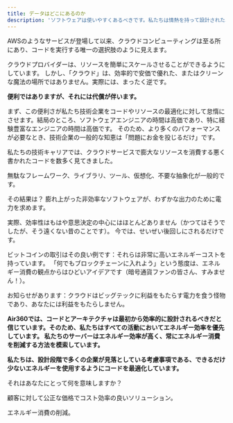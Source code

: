 ```yaml
---
title: データはどこにあるのか
description: 'ソフトウェアは使いやすくあるべきです。私たちは情熱を持って設計された、使いやすく楽しめるソフトウェアを信じています。常に追加するのではなく、削除する方法を探しています。少ない方が多いのです。'
---
```


AWSのようなサービスが登場して以来、クラウドコンピューティングは至る所にあり、コードを実行する唯一の選択肢のように見えます。

クラウドプロバイダーは、リソースを簡単にスケールさせることができるようにしています。
しかし、「クラウド」は、効率的で安価で優れた、またはクリーンな魔法の場所ではありません。実際には、まったく逆です。

<b>便利ではありますが、それには代償が伴います。</b>

まず、この便利さが私たち技術企業をコードやリソースの最適化に対して怠惰にさせます。結局のところ、ソフトウェアエンジニアの時間は高価であり、特に経験豊富なエンジニアの時間は高価です。
そのため、より多くのパフォーマンスが必要なとき、技術企業の一般的な知恵は「問題にお金を投じるだけ」です。

私たちの技術キャリアでは、クラウドサービスで膨大なリソースを消費する悪く書かれたコードを数多く見てきました。

無駄なフレームワーク、ライブラリ、ツール、仮想化、不要な抽象化が一般的です。

その結果は？ 膨れ上がった非効率なソフトウェアが、わずかな出力のために電力を求めます。

実際、効率性はもはや意思決定の中心にはほとんどありません（かつてはそうでしたが、そう遠くない昔のことです）。 今では、せいぜい後回しにされるだけです。

ビットコインの取引はその良い例です：それらは非常に高いエネルギーコストを持っています。
「何でもブロックチェーンに入れよう」という態度は、エネルギー消費の観点からはひどいアイデアです（暗号通貨ファンの皆さん、すみません！）。

お知らせがあります：クラウドはビッグテックに利益をもたらす電力を食う怪物であり、あなたには利益をもたらしません。

<p><b>Air360では、コードとアーキテクチャは最初から効率的に設計されるべきだと信じています。そのため、私たちはすべての活動においてエネルギー効率を優先しています。
私たちのサーバーはエネルギー効率が高く、常にエネルギー消費を削減する方法を模索しています。</b></p>

<p><b>私たちは、設計段階で多くの企業が見落としている考慮事項である、できるだけ少ないエネルギーを使用するようにコードを最適化しています。</b></p>

それはあなたにとって何を意味しますか？

顧客に対して公正な価格でコスト効率の良いソリューション。

エネルギー消費の削減。